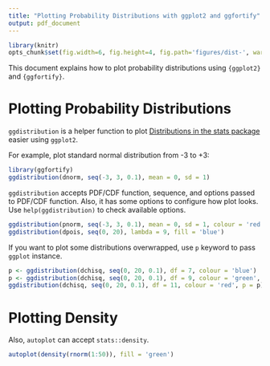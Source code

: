 ```yaml
---
title: "Plotting Probability Distributions with ggplot2 and ggfortify"
output: pdf_document
---
```


<!--
%\VignetteEngine{knitr::knitr}
%\VignetteIndexEntry{Plotting Probability Distributions}
-->

```r
library(knitr)
opts_chunk$set(fig.width=6, fig.height=4, fig.path='figures/dist-', warning=FALSE)
```

This document explains how to plot probability distributions using `{ggplot2}` and `{ggfortify}`. 

# Plotting Probability Distributions

`ggdistribution` is a helper function to plot [Distributions in the stats package](https://stat.ethz.ch/R-manual/R-devel/library/stats/html/Distributions.html) easier using `ggplot2`.

For example, plot standard normal distribution from -3 to +3:

```r
library(ggfortify)
ggdistribution(dnorm, seq(-3, 3, 0.1), mean = 0, sd = 1)
```

`ggdistribution` accepts PDF/CDF function, sequence, and options passed to PDF/CDF function. Also, it has some options to configure how plot looks. Use `help(ggdistribution)` to check available options.

```r
ggdistribution(pnorm, seq(-3, 3, 0.1), mean = 0, sd = 1, colour = 'red')
ggdistribution(dpois, seq(0, 20), lambda = 9, fill = 'blue')
```

If you want to plot some distributions overwrapped, use `p` keyword to pass `ggplot` instance.

```r
p <- ggdistribution(dchisq, seq(0, 20, 0.1), df = 7, colour = 'blue')
p <- ggdistribution(dchisq, seq(0, 20, 0.1), df = 9, colour = 'green', p = p)
ggdistribution(dchisq, seq(0, 20, 0.1), df = 11, colour = 'red', p = p)
```

# Plotting Density

Also, `autoplot` can accept `stats::density`.

```r
autoplot(density(rnorm(1:50)), fill = 'green')
```
